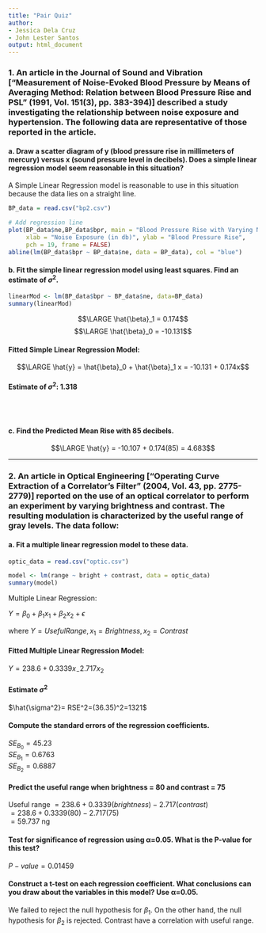```yaml
---
title: "Pair Quiz"
author: 
- Jessica Dela Cruz
- John Lester Santos
output: html_document
---
```

### 1. An article in the Journal of Sound and Vibration ["Measurement of Noise-Evoked Blood Pressure by Means of Averaging Method: Relation between Blood Pressure Rise and PSL" (1991, Vol. 151(3), pp. 383-394)] described a study investigating the relationship between noise exposure and hypertension. The following data are representative of those reported in the article.

#### a. Draw a scatter diagram of y (blood pressure rise in millimeters of mercury) versus x (sound pressure level in decibels). Does a simple linear regression model seem reasonable in this situation?

A Simple Linear Regression model is reasonable to use in this situation because the data lies on a straight line.

```r
BP_data = read.csv("bp2.csv")

# Add regression line
plot(BP_data$ne,BP_data$bpr, main = "Blood Pressure Rise with Varying Noise Exposure",
     xlab = "Noise Exposure (in db)", ylab = "Blood Pressure Rise",
     pch = 19, frame = FALSE)
abline(lm(BP_data$bpr ~ BP_data$ne, data = BP_data), col = "blue")
```

#### b. Fit the simple linear regression model using least squares. Find an estimate of $\sigma^2$.

```r
linearMod <- lm(BP_data$bpr ~ BP_data$ne, data=BP_data)
summary(linearMod)
```

$$\LARGE \hat{\beta}_1 = 0.174$$
$$\LARGE \hat{\beta}_0 = -10.131$$

#### Fitted Simple Linear Regression Model:

$$\LARGE \hat{y} = \hat{\beta}_0 + \hat{\beta}_1 x = -10.131 + 0.174x$$


#### Estimate of $\sigma^2$: **1.318**

<br><br>

#### c. Find the Predicted Mean Rise with 85 decibels.

$$\LARGE \hat{y} = -10.107 + 0.174(85) = 4.683$$

***

### 2. An article in Optical Engineering ["Operating Curve Extraction of a Correlator's Filter" (2004, Vol. 43, pp. 2775-2779)] reported on the use of an optical correlator to perform an experiment by varying brightness and contrast. The resulting modulation is characterized by the useful range of gray levels. The data follow:

#### a. Fit a multiple linear regression model to these data.

```r
optic_data = read.csv("optic.csv")

model <- lm(range ~ bright + contrast, data = optic_data)
summary(model)
```

Multiple Linear Regression: 

$Y = \beta_0 +\beta_1 x_1+ \beta_2 x_2 + \epsilon$

where $Y = Useful Range, x_1 = Brightness, x_2= Contrast$

#### Fitted Multiple Linear Regression Model:

$Y = 238.6 + 0.3339x_ -2.717 x_2$

<h4> Estimate  $\sigma^2$ </h4>

$\hat{\sigma^2}= RSE^2=(36.35)^2=1321$

#### Compute the standard errors of the regression coefficients.

$SE_{B_0}=45.23$ <br>
$SE_{B_1}=0.6763$ <br>
$SE_{B_2}=0.6887$ <br>

#### Predict the useful range when brightness = 80 and contrast = 75

Useful range $= 238.6 + 0.3339(brightness) - 2.717(contrast)$ <br>
$=238.6+0.3339(80)-2.717(75)$ <br>
$=59.737$ ng <br>

#### Test for significance of regression using α=0.05. What is the P-value for this test?

$P-value=0.01459$

#### Construct a t-test on each regression coefficient. What conclusions can you draw about the variables in this model? Use α=0.05.

We failed to reject the null hypothesis for $\beta_1$. On the other hand, the null hypothesis for $\beta_2$ is rejected. Contrast have a correlation with useful range.








